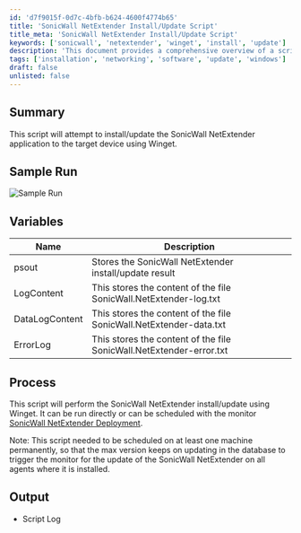 ```yaml
---
id: 'd7f9015f-0d7c-4bfb-b624-4600f4774b65'
title: 'SonicWall NetExtender Install/Update Script'
title_meta: 'SonicWall NetExtender Install/Update Script'
keywords: ['sonicwall', 'netextender', 'winget', 'install', 'update']
description: 'This document provides a comprehensive overview of a script designed to install or update the SonicWall NetExtender application on target devices using Winget. It includes sample runs, variable descriptions, and process details to ensure effective deployment.'
tags: ['installation', 'networking', 'software', 'update', 'windows']
draft: false
unlisted: false
---
```

## Summary

This script will attempt to install/update the SonicWall NetExtender application to the target device using Winget.

## Sample Run

![Sample Run](../../../static/img/SWM---Software---InstallUpdate-Sonicwall-NetExtender-Winget/image_1.png)

## Variables

| Name           | Description                                                             |
|----------------|-------------------------------------------------------------------------|
| psout          | Stores the SonicWall NetExtender install/update result                  |
| LogContent     | This stores the content of the file SonicWall.NetExtender-log.txt      |
| DataLogContent | This stores the content of the file SonicWall.NetExtender-data.txt     |
| ErrorLog       | This stores the content of the file SonicWall.NetExtender-error.txt    |

## Process

This script will perform the SonicWall NetExtender install/update using Winget. It can be run directly or can be scheduled with the monitor [SonicWall NetExtender Deployment](https://proval.itglue.com/DOC-5078775-13399330).

Note: This script needed to be scheduled on at least one machine permanently, so that the max version keeps on updating in the database to trigger the monitor for the update of the SonicWall NetExtender on all agents where it is installed.

## Output

- Script Log












